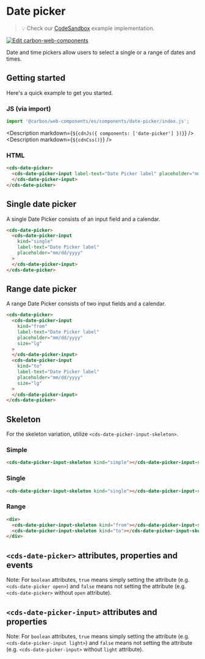 
# Date picker

> 💡 Check our
> [CodeSandbox](https://codesandbox.io/s/github/carbon-design-system/carbon-for-ibm-dotcom/tree/main/packages/carbon-web-components/examples/codesandbox/basic/components/date-picker)
> example implementation.

[![Edit carbon-web-components](https://codesandbox.io/static/img/play-codesandbox.svg)](https://codesandbox.io/s/github/carbon-design-system/carbon-for-ibm-dotcom/tree/main/packages/carbon-web-components/examples/codesandbox/basic/components/date-picker)

Date and time pickers allow users to select a single or a range of dates and
times.

## Getting started

Here's a quick example to get you started.

### JS (via import)

```javascript
import '@carbon/web-components/es/components/date-picker/index.js';
```

<Description markdown={`${cdnJs({ components: ['date-picker'] })}`} />
<Description markdown={`${cdnCss()}`} />

### HTML

```html
<cds-date-picker>
  <cds-date-picker-input label-text="Date Picker label" placeholder="mm/dd/yyyy">
  </cds-date-picker-input>
</cds-date-picker>
```

## Single date picker

A single Date Picker consists of an input field and a calendar.

```html
<cds-date-picker>
  <cds-date-picker-input
    kind="single"
    label-text="Date Picker label"
    placeholder="mm/dd/yyyy"
  >
  </cds-date-picker-input>
</cds-date-picker>
```

## Range date picker

A range Date Picker consists of two input fields and a calendar.

```html
<cds-date-picker>
  <cds-date-picker-input
    kind="from"
    label-text="Date Picker label"
    placeholder="mm/dd/yyyy"
    size="lg"
  >
  </cds-date-picker-input>
  <cds-date-picker-input
    kind="to"
    label-text="Date Picker label"
    placeholder="mm/dd/yyyy"
    size="lg"
  >
  </cds-date-picker-input>
</cds-date-picker>
```

## Skeleton

For the skeleton variation, utilize `<cds-date-picker-input-skeleton>`.

### Simple

```html
<cds-date-picker-input-skeleton kind="simple"></cds-date-picker-input-skeleton>
```

### Single

```html
<cds-date-picker-input-skeleton kind="single"></cds-date-picker-input-skeleton>
```

### Range

```html
<div>
  <cds-date-picker-input-skeleton kind="from"></cds-date-picker-input-skeleton>
  <cds-date-picker-input-skeleton kind="to"></cds-date-picker-input-skeleton>
</div>
```

## `<cds-date-picker>` attributes, properties and events

Note: For `boolean` attributes, `true` means simply setting the attribute (e.g.
`<cds-date-picker open>`) and `false` means not setting the attribute (e.g.
`<cds-date-picker>` without `open` attribute).

<Props of="cds-date-picker" />

## `<cds-date-picker-input>` attributes and properties

Note: For `boolean` attributes, `true` means simply setting the attribute (e.g.
`<cds-date-picker-input light>`) and `false` means not setting the attribute
(e.g. `<cds-date-picker-input>` without `light` attribute).

<Props of="cds-date-picker-input" />
